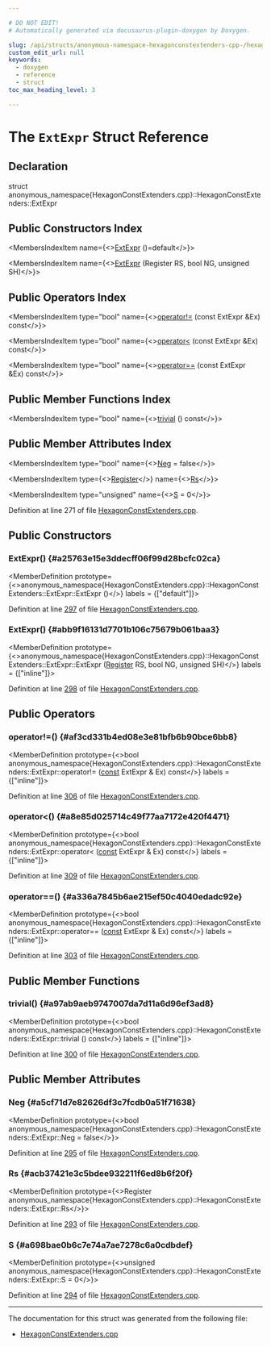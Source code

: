 ```yaml
---

# DO NOT EDIT!
# Automatically generated via docusaurus-plugin-doxygen by Doxygen.

slug: /api/structs/anonymous-namespace-hexagonconstextenders-cpp-/hexagonconstextenders/extexpr
custom_edit_url: null
keywords:
  - doxygen
  - reference
  - struct
toc_max_heading_level: 3

---
```





# The `ExtExpr` Struct Reference

<DoxygenPage pluginConfig={pluginConfig}>



## Declaration

<CodeBlock>struct anonymous_namespace{HexagonConstExtenders.cpp}::HexagonConstExtenders::ExtExpr</CodeBlock>

## Public Constructors Index

<MembersIndex>

<MembersIndexItem
  name={<><a href="#a25763e15e3ddecff06f99d28bcfc02ca">ExtExpr</a> ()=default</>}>
</MembersIndexItem>

<MembersIndexItem
  name={<><a href="#abb9f16131d7701b106c75679b061baa3">ExtExpr</a> (Register RS, bool NG, unsigned SH)</>}>
</MembersIndexItem>

</MembersIndex>

## Public Operators Index

<MembersIndex>

<MembersIndexItem
  type="bool"
  name={<><a href="#af3cd331b4ed08e3e81bfb6b90bce6bb8">operator!=</a> (const ExtExpr &amp;Ex) const</>}>
</MembersIndexItem>

<MembersIndexItem
  type="bool"
  name={<><a href="#a8e85d025714c49f77aa7172e420f4471">operator&lt;</a> (const ExtExpr &amp;Ex) const</>}>
</MembersIndexItem>

<MembersIndexItem
  type="bool"
  name={<><a href="#a336a7845b6ae215ef50c4040edadc92e">operator==</a> (const ExtExpr &amp;Ex) const</>}>
</MembersIndexItem>

</MembersIndex>

## Public Member Functions Index

<MembersIndex>

<MembersIndexItem
  type="bool"
  name={<><a href="#a97ab9aeb9747007da7d11a6d96ef3ad8">trivial</a> () const</>}>
</MembersIndexItem>

</MembersIndex>

## Public Member Attributes Index

<MembersIndex>

<MembersIndexItem
  type="bool"
  name={<><a href="#a5cf71d7e82626df3c7fcdb0a51f71638">Neg</a> = false</>}>
</MembersIndexItem>

<MembersIndexItem
  type={<><a href="/docs/api/files/lib/lib/transforms/lib/transforms/utils/mem2reg-cpp/#a6fde3eb6ca09ddf2fd76432176d817bb">Register</a></>}
  name={<><a href="#acb37421e3c5bdee932211f6ed8b6f20f">Rs</a></>}>
</MembersIndexItem>

<MembersIndexItem
  type="unsigned"
  name={<><a href="#a698bae0b6c7e74a7ae7278c6a0cdbdef">S</a> = 0</>}>
</MembersIndexItem>

</MembersIndex>


Definition at line 271 of file <a href="/docs/api/files/lib/lib/target/lib/target/hexagon/hexagonconstextenders-cpp">HexagonConstExtenders.cpp</a>.

<SectionDefinition>

## Public Constructors

### ExtExpr() {#a25763e15e3ddecff06f99d28bcfc02ca}

<MemberDefinition
  prototype={<>anonymous&#95;namespace&#123;HexagonConstExtenders.cpp&#125;::HexagonConstExtenders::ExtExpr::ExtExpr ()</>}
  labels = {["default"]}>

Definition at line <a href="/docs/api/files/lib/lib/target/lib/target/hexagon/hexagonconstextenders-cpp/#l00297">297</a> of file <a href="/docs/api/files/lib/lib/target/lib/target/hexagon/hexagonconstextenders-cpp">HexagonConstExtenders.cpp</a>.
</MemberDefinition>

### ExtExpr() {#abb9f16131d7701b106c75679b061baa3}

<MemberDefinition
  prototype={<>anonymous&#95;namespace&#123;HexagonConstExtenders.cpp&#125;::HexagonConstExtenders::ExtExpr::ExtExpr (<a href="/docs/api/files/lib/lib/transforms/lib/transforms/utils/mem2reg-cpp/#a6fde3eb6ca09ddf2fd76432176d817bb">Register</a> RS, bool NG, unsigned SH)</>}
  labels = {["inline"]}>

Definition at line <a href="/docs/api/files/lib/lib/target/lib/target/hexagon/hexagonconstextenders-cpp/#l00298">298</a> of file <a href="/docs/api/files/lib/lib/target/lib/target/hexagon/hexagonconstextenders-cpp">HexagonConstExtenders.cpp</a>.
</MemberDefinition>

</SectionDefinition>

<SectionDefinition>

## Public Operators

### operator!=() {#af3cd331b4ed08e3e81bfb6b90bce6bb8}

<MemberDefinition
  prototype={<>bool anonymous&#95;namespace&#123;HexagonConstExtenders.cpp&#125;::HexagonConstExtenders::ExtExpr::operator!= (<a href="/docs/api/files/lib/lib/target/lib/target/aarch64/aarch64promoteconstant-cpp/#a90f8350fecae261c25be85d38b451bff">const</a> ExtExpr &amp; Ex) const</>}
  labels = {["inline"]}>

Definition at line <a href="/docs/api/files/lib/lib/target/lib/target/hexagon/hexagonconstextenders-cpp/#l00306">306</a> of file <a href="/docs/api/files/lib/lib/target/lib/target/hexagon/hexagonconstextenders-cpp">HexagonConstExtenders.cpp</a>.
</MemberDefinition>

### operator&lt;() {#a8e85d025714c49f77aa7172e420f4471}

<MemberDefinition
  prototype={<>bool anonymous&#95;namespace&#123;HexagonConstExtenders.cpp&#125;::HexagonConstExtenders::ExtExpr::operator&lt; (<a href="/docs/api/files/lib/lib/target/lib/target/aarch64/aarch64promoteconstant-cpp/#a90f8350fecae261c25be85d38b451bff">const</a> ExtExpr &amp; Ex) const</>}
  labels = {["inline"]}>

Definition at line <a href="/docs/api/files/lib/lib/target/lib/target/hexagon/hexagonconstextenders-cpp/#l00309">309</a> of file <a href="/docs/api/files/lib/lib/target/lib/target/hexagon/hexagonconstextenders-cpp">HexagonConstExtenders.cpp</a>.
</MemberDefinition>

### operator==() {#a336a7845b6ae215ef50c4040edadc92e}

<MemberDefinition
  prototype={<>bool anonymous&#95;namespace&#123;HexagonConstExtenders.cpp&#125;::HexagonConstExtenders::ExtExpr::operator== (<a href="/docs/api/files/lib/lib/target/lib/target/aarch64/aarch64promoteconstant-cpp/#a90f8350fecae261c25be85d38b451bff">const</a> ExtExpr &amp; Ex) const</>}
  labels = {["inline"]}>

Definition at line <a href="/docs/api/files/lib/lib/target/lib/target/hexagon/hexagonconstextenders-cpp/#l00303">303</a> of file <a href="/docs/api/files/lib/lib/target/lib/target/hexagon/hexagonconstextenders-cpp">HexagonConstExtenders.cpp</a>.
</MemberDefinition>

</SectionDefinition>

<SectionDefinition>

## Public Member Functions

### trivial() {#a97ab9aeb9747007da7d11a6d96ef3ad8}

<MemberDefinition
  prototype={<>bool anonymous&#95;namespace&#123;HexagonConstExtenders.cpp&#125;::HexagonConstExtenders::ExtExpr::trivial () const</>}
  labels = {["inline"]}>

Definition at line <a href="/docs/api/files/lib/lib/target/lib/target/hexagon/hexagonconstextenders-cpp/#l00300">300</a> of file <a href="/docs/api/files/lib/lib/target/lib/target/hexagon/hexagonconstextenders-cpp">HexagonConstExtenders.cpp</a>.
</MemberDefinition>

</SectionDefinition>

<SectionDefinition>

## Public Member Attributes

### Neg {#a5cf71d7e82626df3c7fcdb0a51f71638}

<MemberDefinition
  prototype={<>bool anonymous&#95;namespace&#123;HexagonConstExtenders.cpp&#125;::HexagonConstExtenders::ExtExpr::Neg = false</>}>

Definition at line <a href="/docs/api/files/lib/lib/target/lib/target/hexagon/hexagonconstextenders-cpp/#l00295">295</a> of file <a href="/docs/api/files/lib/lib/target/lib/target/hexagon/hexagonconstextenders-cpp">HexagonConstExtenders.cpp</a>.
</MemberDefinition>

### Rs {#acb37421e3c5bdee932211f6ed8b6f20f}

<MemberDefinition
  prototype={<>Register anonymous&#95;namespace&#123;HexagonConstExtenders.cpp&#125;::HexagonConstExtenders::ExtExpr::Rs</>}>

Definition at line <a href="/docs/api/files/lib/lib/target/lib/target/hexagon/hexagonconstextenders-cpp/#l00293">293</a> of file <a href="/docs/api/files/lib/lib/target/lib/target/hexagon/hexagonconstextenders-cpp">HexagonConstExtenders.cpp</a>.
</MemberDefinition>

### S {#a698bae0b6c7e74a7ae7278c6a0cdbdef}

<MemberDefinition
  prototype={<>unsigned anonymous&#95;namespace&#123;HexagonConstExtenders.cpp&#125;::HexagonConstExtenders::ExtExpr::S = 0</>}>

Definition at line <a href="/docs/api/files/lib/lib/target/lib/target/hexagon/hexagonconstextenders-cpp/#l00294">294</a> of file <a href="/docs/api/files/lib/lib/target/lib/target/hexagon/hexagonconstextenders-cpp">HexagonConstExtenders.cpp</a>.
</MemberDefinition>

</SectionDefinition>

<hr/>

The documentation for this struct was generated from the following file:

<ul>
<li><a href="/docs/api/files/lib/lib/target/lib/target/hexagon/hexagonconstextenders-cpp">HexagonConstExtenders.cpp</a></li>
</ul>

</DoxygenPage>
